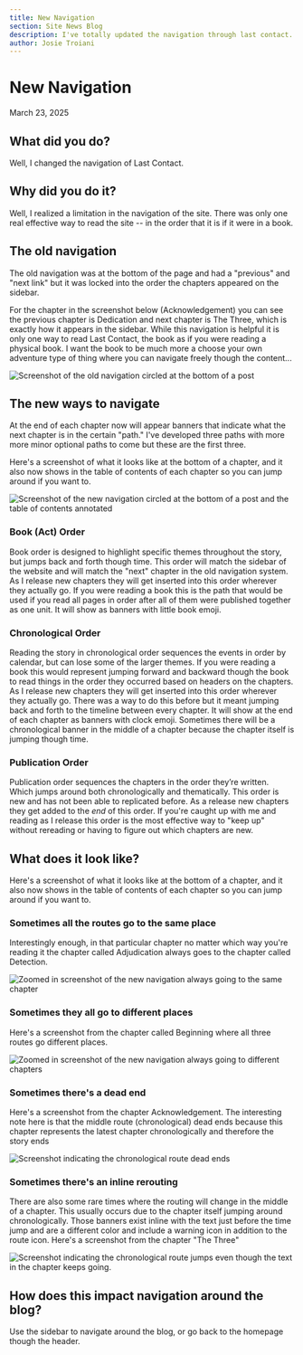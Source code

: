 ```yaml
---
title: New Navigation
section: Site News Blog
description: I've totally updated the navigation through last contact. Read about it here!
author: Josie Troiani
---
```

# New Navigation

March 23, 2025

## What did you do?

Well, I changed the navigation of Last Contact.

## Why did you do it?

Well, I realized a limitation in the navigation of the site. There was only one real effective way to read the site -- in the order that it is if it were in a book.

## The old navigation

The old navigation was at the bottom of the page and had a "previous" and "next link" but it was locked into the order the chapters appeared on the sidebar.

For the chapter in the screenshot below (Acknowledgement) you can see the previous chapter is Dedication and next chapter is The Three, which is exactly how it appears in the sidebar. While this navigation is helpful it is only one way to read Last Contact, the book as if you were reading a physical book. I want the book to be much more a choose your own adventure type of thing where you can navigate freely though the content...

![Screenshot of the old navigation circled at the bottom of a post](/images/blog/oldnavigation.png)

## The new ways to navigate

At the end of each chapter now will appear banners that indicate what the next chapter is in the certain "path." I've developed three paths with more more minor optional paths to come but these are the first three.

Here's a screenshot of what it looks like at the bottom of a chapter, and it also now shows in the table of contents of each chapter so you can jump around if you want to.

![Screenshot of the new navigation circled at the bottom of a post and the table of contents annotated](/images/blog/newnavigationsame.png)

### Book (Act) Order

Book order is designed to highlight specific themes throughout the story, but jumps back and forth though time. This order will match the sidebar of the website and will match the "next" chapter in the old navigation system. As I release new chapters they will get inserted into this order wherever they actually go. If you were reading a book this is the path that would be used if you read all pages in order after all of them were published together as one unit. It will show as banners with little book emoji.

### Chronological Order

Reading the story in chronological order sequences the events in order by calendar, but can lose some of the larger themes. If you were reading a book this would represent jumping forward and backward though the book to read things in the order they occurred based on headers on the chapters. As I release new chapters they will get inserted into this order wherever they actually go. There was a way to do this before but it meant jumping back and forth to the timeline between every chapter. It will show at the end of each chapter as banners with clock emoji. Sometimes there will be a chronological banner in the middle of a chapter because the chapter itself is jumping though time.

### Publication Order

Publication order sequences the chapters in the order they’re written. Which jumps around both chronologically and thematically. This order is new and has not been able to replicated before. As a release new chapters they get added to the *end* of this order. If you're caught up with me and reading as I release this order is the most effective way to "keep up" without rereading or having to figure out which chapters are new.

## What does it look like?

Here's a screenshot of what it looks like at the bottom of a chapter, and it also now shows in the table of contents of each chapter so you can jump around if you want to.

### Sometimes all the routes go to the same place

Interestingly enough, in that particular chapter no matter which way you're reading it the chapter called Adjudication always goes to the chapter called Detection.

![Zoomed in screenshot of the new navigation always going to the same chapter](/images/blog/detailofsamenav.png)

### Sometimes they all go to different places

Here's a screenshot from the chapter called Beginning where all three routes go different places.

![Zoomed in screenshot of the new navigation always going to different chapters](/images/blog/newnavigationdifferent.png)

### Sometimes there's a dead end

Here's a screenshot from the chapter Acknowledgement. The interesting note here is that the middle route (chronological) dead ends because this chapter represents the latest chapter chronologically and therefore the story ends

![Screenshot indicating the chronological route dead ends](/images/blog/navwithdeadend.png)

### Sometimes there's an inline rerouting

There are also some rare times where the routing will change in the middle of a chapter. This usually occurs due to the chapter itself jumping around chronologically. Those banners exist inline with the text just before the time jump and are a different color and include a warning icon in addition to the route icon. Here's a screenshot from the chapter "The Three"

![Screenshot indicating the chronological route jumps even though the text in the chapter keeps going.](/images/blog/inlinenavcallout.png)

## How does this impact navigation around the blog?

Use the sidebar to navigate around the blog, or go back to the homepage though the header.
